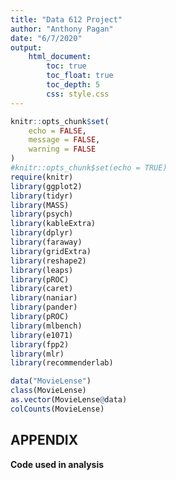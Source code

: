 ```yaml
---
title: "Data 612 Project"
author: "Anthony Pagan"
date: "6/7/2020"
output: 
    html_document:
        toc: true
        toc_float: true
        toc_depth: 5
        css: style.css
---
```


```r
knitr::opts_chunk$set(
	echo = FALSE,
	message = FALSE,
	warning = FALSE
)
#knitr::opts_chunk$set(echo = TRUE)
require(knitr)
library(ggplot2)
library(tidyr)
library(MASS)
library(psych)
library(kableExtra)
library(dplyr)
library(faraway)
library(gridExtra)
library(reshape2)
library(leaps)
library(pROC)
library(caret)
library(naniar)
library(pander)
library(pROC)
library(mlbench)
library(e1071)
library(fpp2)
library(mlr)
library(recommenderlab)
```

```r
data("MovieLense")
class(MovieLense)
as.vector(MovieLense@data)
colCounts(MovieLense)
```


## APPENDIX

**Code used in analysis**
```r

```

